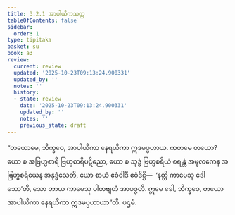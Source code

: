 ```yaml
---
title: 3.2.1 အာပါယိကသုတ္တ
tableOfContents: false
sidebar:
  order: 1
type: tipitaka
basket: su
book: a3
review:
  current: review
  updated: '2025-10-23T09:13:24.900331'
  updated_by: ''
  notes: ''
  history:
  - state: review
    date: '2025-10-23T09:13:24.900331'
    updated_by: ''
    notes: ''
    previous_state: draft
---
```



<ReviewStatus review={frontmatter.review} showDetails={true} />

<HypothesisAnnotation frontmatter={frontmatter} />

<DynamicBreadcrumb />

<Division number="114" book="a3" e="ch" v="15" p="269">

<Paragraph number="908" book="a3">
“တယောမေ, ဘိက္ခဝေ, အာပါယိကာ နေရယိကာ ဣဒမပ္ပဟာယ. ကတမေ တယော? ယော စ အဗြဟ္မစာရီ ဗြဟ္မစာရိပဋိညော, ယော စ သုဒ္ဓံ ဗြဟ္မစရိယံ စရန္တံ အမူလကေန အဗြဟ္မစရိယေန အနုဒ္ဓံသေတိ, ယော စာယံ ဧဝံဝါဒီ ဧဝံဒိဋ္ဌိ—  ‘နတ္ထိ ကာမေသု ဒေါသော’တိ, သော တာယ ကာမေသု ပါတဗျတံ အာပဇ္ဇတိ. ဣမေ ခေါ, ဘိက္ခဝေ, တယော အာပါယိကာ နေရယိကာ ဣဒမပ္ပဟာယာ”တိ.

</Paragraph>
</Division>

<Paragraph number="909" type="center" book="a3">
ပဌမံ.
</Paragraph>